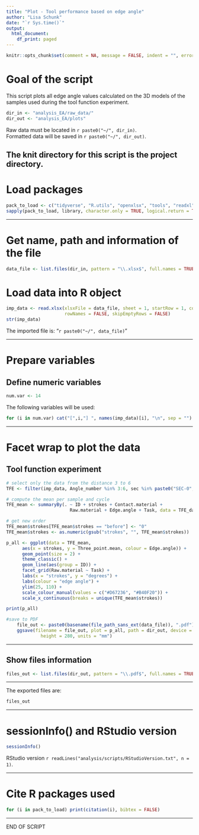 ```yaml
---
title: "Plot - Tool performance based on edge angle"
author: "Lisa Schunk"
date: "`r Sys.time()`"
output:
  html_document:
    df_print: paged
---
```


```r
knitr::opts_chunk$set(comment = NA, message = FALSE, indent = "", error = TRUE)

```

# Goal of the script
This script plots all edge angle values calculated on the 3D models of the samples used during the tool function experiment. 


```r
dir_in <- "analysis_EA/raw_data/"
dir_out <- "analysis_EA/plots"

```

Raw data must be located in `r paste0("~/", dir_in)`.  
Formatted data will be saved in `r paste0("~/", dir_out)`.

The knit directory for this script is the project directory.
---

# Load packages
```r
pack_to_load <- c("tidyverse", "R.utils", "openxlsx", "tools", "readxl", "ggplot2", "doBy")
sapply(pack_to_load, library, character.only = TRUE, logical.return = TRUE)

```


---

# Get name, path and information of the file 
```r
data_file <- list.files(dir_in, pattern = "\\.xlsx$", full.names = TRUE)

```




# Load data into R object
```r
imp_data <- read.xlsx(xlsxFile = data_file, sheet = 1, startRow = 1, colNames = TRUE,
                      rowNames = FALSE, skipEmptyRows = FALSE) 
str(imp_data)

```

The imported file is: "`r paste0("~/", data_file)`"  

---


# Prepare variables
## Define numeric variables
```r
num.var <- 14

```

The following variables will be used: 

```r
for (i in num.var) cat("[",i,"] ", names(imp_data)[i], "\n", sep = "")

```


---


# Facet wrap to plot the data 
## Tool function experiment 
```r
# select only the data from the distance 3 to 6 
TFE <- filter(imp_data, Angle_number %in% 3:6, sec %in% paste0("SEC-0", 2:8))

# compute the mean per sample and cycle 
TFE_mean <- summaryBy(. ~ ID + strokes + Contact.material + 
                        Raw.material + Edge.angle + Task, data = TFE_data, FUN = mean)

# get new order 
TFE_mean$strokes[TFE_mean$strokes == "before"] <- "0"
TFE_mean$strokes <- as.numeric(gsub("strokes", "", TFE_mean$strokes))

p_all <- ggplot(data = TFE_mean, 
      aes(x = strokes, y = Three_point.mean, colour = Edge.angle)) +
      geom_point(size = 2) +
      theme_classic() +
      geom_line(aes(group = ID)) +
      facet_grid(Raw.material ~ Task) +
      labs(x = "strokes", y = "degrees") +
      labs(colour = "edge angle") +
      ylim(25, 110) + 
      scale_colour_manual(values = c("#D67236", "#B40F20")) + 
      scale_x_continuous(breaks = unique(TFE_mean$strokes))  

print(p_all)

#save to PDF
	file_out <- paste0(basename(file_path_sans_ext(data_file)), ".pdf") 
	ggsave(filename = file_out, plot = p_all, path = dir_out, device = "pdf", width = 370, 
	         height = 280, units = "mm")

```



---


## Show files information
```r
files_out <- list.files(dir_out, pattern = "\\.pdf$", full.names = TRUE)

```


---

The exported files are:  
```r
files_out

```


---

# sessionInfo() and RStudio version

```r
sessionInfo()

```

RStudio version `r readLines("analysis/scripts/RStudioVersion.txt", n = 1)`.

---


# Cite R packages used
```r
for (i in pack_to_load) print(citation(i), bibtex = FALSE)

```


---

END OF SCRIPT
